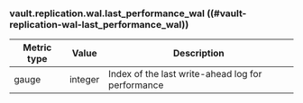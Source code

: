 ### vault.replication.wal.last_performance_wal ((#vault-replication-wal-last_performance_wal))

Metric type | Value   | Description
----------- | ------- | -----------
gauge       | integer | Index of the last write-ahead log for performance